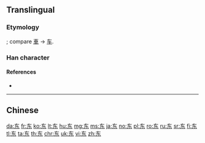 {{also|车|示|車|𫠣}}
==Translingual==

===Etymology===
{{Han simp|東}}; compare [[車]] → [[车]].

===Han character===
{{Han char|rn=1|rad=一|as=04|sn=5|four=40904|canj=KD|ids=⿻⿻一𠃋小}}

====References====
* {{Han ref|kx=0078.021|hdz=10017.050|uh=4E1C|ud=19996}}

----

==Chinese==
{{zh-see|東}}

[[da:东]]
[[fr:东]]
[[ko:东]]
[[lt:东]]
[[hu:东]]
[[mg:东]]
[[ms:东]]
[[ja:东]]
[[no:东]]
[[pl:东]]
[[ro:东]]
[[ru:东]]
[[sr:东]]
[[fi:东]]
[[tl:东]]
[[ta:东]]
[[th:东]]
[[chr:东]]
[[uk:东]]
[[vi:东]]
[[zh:东]]